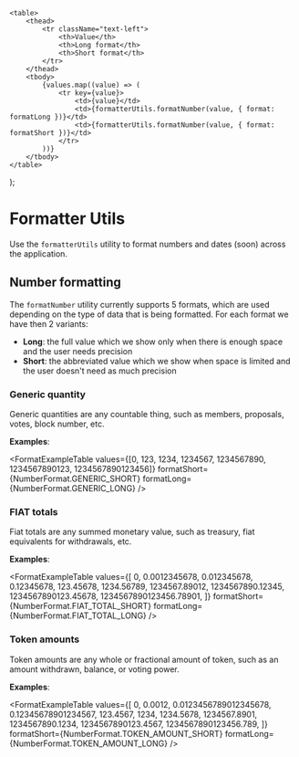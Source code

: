 
<Meta title="Utilities/Formatter" />

    <table>
        <thead>
            <tr className="text-left">
                <th>Value</th>
                <th>Long format</th>
                <th>Short format</th>
            </tr>
        </thead>
        <tbody>
            {values.map((value) => (
                <tr key={value}>
                    <td>{value}</td>
                    <td>{formatterUtils.formatNumber(value, { format: formatLong })}</td>
                    <td>{formatterUtils.formatNumber(value, { format: formatShort })}</td>
                </tr>
            ))}
        </tbody>
    </table>
);

# Formatter Utils

Use the `formatterUtils` utility to format numbers and dates (soon) across the application.

## Number formatting

The `formatNumber` utility currently supports 5 formats, which are used depending on the type of data that is being
formatted. For each format we have then 2 variants:

-   **Long**: the full value which we show only when there is enough space and the user needs precision
-   **Short**: the abbreviated value which we show when space is limited and the user doesn't need as much precision

### Generic quantity

Generic quantities are any countable thing, such as members, proposals, votes, block number, etc.

**Examples**:

<FormatExampleTable
    values={[0, 123, 1234, 1234567, 1234567890, 1234567890123, 1234567890123456]}
    formatShort={NumberFormat.GENERIC_SHORT}
    formatLong={NumberFormat.GENERIC_LONG}
/>

### FIAT totals

Fiat totals are any summed monetary value, such as treasury, fiat equivalents for withdrawals, etc.

**Examples**:

<FormatExampleTable
    values={[
        0, 0.0012345678, 0.012345678, 0.12345678, 123.45678, 1234.56789, 1234567.89012, 1234567890.12345,
        1234567890123.45678, 1234567890123456.78901,
    ]}
    formatShort={NumberFormat.FIAT_TOTAL_SHORT}
    formatLong={NumberFormat.FIAT_TOTAL_LONG}
/>

### Token amounts

Token amounts are any whole or fractional amount of token, such as an amount withdrawn, balance, or voting power.

**Examples**:

<FormatExampleTable
    values={[
        0, 0.0012, 0.0123456789012345678, 0.12345678901234567, 123.4567, 1234, 1234.5678, 1234567.8901, 1234567890.1234,
        1234567890123.4567, 1234567890123456.789,
    ]}
    formatShort={NumberFormat.TOKEN_AMOUNT_SHORT}
    formatLong={NumberFormat.TOKEN_AMOUNT_LONG}
/>
